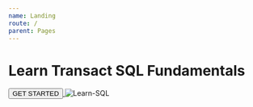 ```yaml
---
name: Landing
route: /
parent: Pages
---
```



<style jsx="true">{`
    .img-div{
        display: flex;
        justify-content: space-around;
        align-items: center;
    }

    [alt="Learn-SQL"]{
        position: relative;
        width: 40%;
        
        
    }
    
.myButton {
	-moz-box-shadow:inset 0px 34px 0px -15px #b54b3a;
	-webkit-box-shadow:inset 0px 34px 0px -15px #b54b3a;
	box-shadow:inset 0px 34px 0px -15px #b54b3a;
	background-color:#a73f2d;
	cursor:pointer;
	color:#ffffff;
	
	font-size:15px;
	
	padding:9px 23px;
	text-decoration:none;
	text-shadow:0px -1px 0px #7a2a1d;
	border: 0px Solid transparent;
	border-radius: 5px;
}
.myButton:hover {
	background-color:#b34332;
}
.myButton:active {
	position:relative;
	top:1px;
}
        

`}</style>

# Learn Transact SQL Fundamentals

<SubTitle/>
<div class="img-div">

<a href="/introduction">
    <button class="myButton">GET STARTED</button>
</a>

<img src="https://misc-webassets.c1i44.now.sh/learnsql.png" alt="Learn-SQL"/>

</div>

